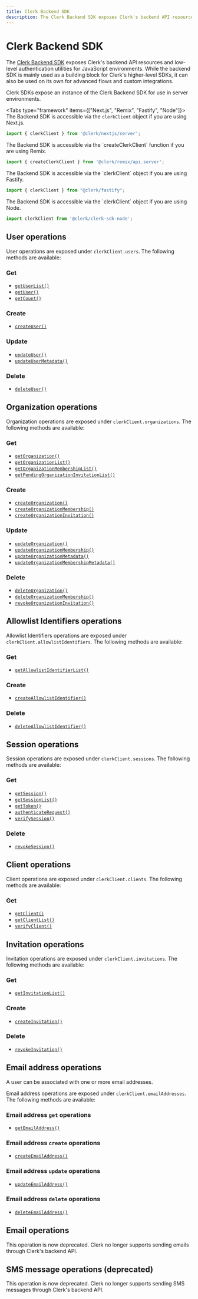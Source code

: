 ```yaml
---
title: Clerk Backend SDK
description: The Clerk Backend SDK exposes Clerk's backend API resources and low-level authentication utilities for JavaScript environments.
---
```


# Clerk Backend SDK

The [Clerk Backend SDK](https://github.com/clerk/javascript/tree/main/packages/backend) exposes Clerk's backend API resources and low-level authentication utilities for JavaScript environments. While the backend SDK is mainly used as a building block for Clerk's higher-level SDKs, it can also be used on its own for advanced flows and custom integrations.

Clerk SDKs expose an instance of the Clerk Backend SDK for use in server environments.

<Tabs type="framework" items={["Next.js", "Remix", "Fastify", "Node"]}>
  <Tab>
  The Backend SDK is accessible via the `clerkClient` object if you are using Next.js.

  ```jsx
  import { clerkClient } from '@clerk/nextjs/server';
  ```
  </Tab>

  <Tab>
  The Backend SDK is accessible via the `createClerkClient` function if you are using Remix.

  ```jsx
  import { createClerkClient } from '@clerk/remix/api.server';
  ```
  </Tab>

  <Tab>
  The Backend SDK is accessible via the `clerkClient` object if you are using Fastify.

  ```jsx
  import { clerkClient } from "@clerk/fastify";
  ```
  </Tab>

  <Tab>
  The Backend SDK is accessible via the `clerkClient` object if you are using Node.

  ```js
  import clerkClient from '@clerk/clerk-sdk-node';
  ```
  </Tab>
</Tabs>

## User operations

User operations are exposed under `clerkClient.users`. The following methods are available:

### Get

- [`getUserList()`](/docs/references/backend/user/get-user-list)
- [`getUser()`](/docs/references/backend/user/get-user)
- [`getCount()`](/docs/references/backend/user/get-count)

### Create

- [`createUser()`](/docs/references/backend/user/create-user)

### Update

- [`updateUser()`](/docs/references/backend/user/update-user)
- [`updateUserMetadata()`](/docs/references/backend/user/update-user-metadata)

### Delete

- [`deleteUser()`](/docs/references/backend/user/delete-user)

## Organization operations

Organization operations are exposed under `clerkClient.organizations`. The following methods are available:

### Get

- [`getOrganization()`](/docs/references/backend/organization/get-organization)
- [`getOrganizationList()`](/docs/references/backend/organization/get-organization-list)
- [`getOrganizationMembershipList()`](/docs/references/backend/organization/get-organization-membership-list)
- [`getPendingOrganizationInvitationList()`](/docs/references/backend/organization/get-pending-organization-invitation-list)

### Create

- [`createOrganization()`](/docs/references/backend/organization/create-organization)
- [`createOrganizationMembership()`](/docs/references/backend/organization/create-organization-membership)
- [`createOrganizationInvitation()`](/docs/references/backend/organization/create-organization-invitation)

### Update

- [`updateOrganization()`](/docs/references/backend/organization/update-organization)
- [`updateOrganizationMembership()`](/docs/references/backend/organization/update-organization-membership)
- [`updateOrganizationMetadata()`](/docs/references/backend/organization/update-organization-metadata)
- [`updateOrganizationMembershipMetadata()`](/docs/references/backend/organization/update-organization-membership-metadata)

### Delete

- [`deleteOrganization()`](/docs/references/backend/organization/delete-organization)
- [`deleteOrganizationMembership()`](/docs/references/backend/organization/delete-organization-membership)
- [`revokeOrganizationInvitation()`](/docs/references/backend/organization/revoke-organization-invitation)

## Allowlist Identifiers operations

Allowlist Identifiers operations are exposed under `clerkClient.allowlistIdentifiers`. The following methods are available:

### Get

- [`getAllowlistIdentifierList()`](/docs/references/backend/allowlist/get-allowlist-identifier-list)

### Create

- [`createAllowlistIdentifier()`](/docs/references/backend/allowlist/create-allowlist-identifier)

### Delete

- [`deleteAllowlistIdentifier()`](/docs/references/backend/allowlist/delete-allowlist-identifier)

## Session operations

Session operations are exposed under `clerkClient.sessions`. The following methods are available:

### Get

- [`getSession()`](/docs/references/backend/sessions/get-session)
- [`getSessionList()`](/docs/references/backend/sessions/get-session-list)
- [`getToken()`](/docs/references/backend/sessions/get-token)
- [`authenticateRequest()`](/docs/references/backend/sessions/authenticate-request)
- [`verifySession()`](/docs/references/backend/sessions/verify-session)

### Delete

- [`revokeSession()`](/docs/references/backend/sessions/revoke-session)

## Client operations

Client operations are exposed under `clerkClient.clients`. The following methods are available:

### Get

- [`getClient()`](/docs/references/backend/client/get-client)
- [`getClientList()`](/docs/references/backend/client/get-client-list)
- [`verifyClient()`](/docs/references/backend/client/verify-client)


## Invitation operations

Invitation operations are exposed under `clerkClient.invitations`. The following methods are available:

### Get

- [`getInvitationList()`](/docs/references/backend/invitations/get-invitation-list)

### Create

- [`createInvitation()`](/docs/references/backend/invitations/create-invitation)

### Delete

- [`revokeInvitation()`](/docs/references/backend/invitations/revoke-invitation)

## Email address operations

A user can be associated with one or more email addresses.

Email address operations are exposed under `clerkClient.emailAddresses`. The following methods are available:

### Email address `get` operations

- [`getEmailAddress()`](/docs/references/backend/email-addresses/get-email-address)

### Email address `create` operations

- [`createEmailAddress()`](/docs/references/backend/email-addresses/create-email-address)

### Email address `update` operations

- [`updateEmailAddress()`](/docs/references/backend/email-addresses/update-email-address)

### Email address `delete` operations

- [`deleteEmailAddress()`](/docs/references/backend/email-addresses/delete-email-address)

## Email operations

<Callout type="danger">
  This operation is now deprecated. Clerk no longer supports sending emails through Clerk's backend API.
</Callout>

## SMS message operations (deprecated)

<Callout type="danger">
  This operation is now deprecated. Clerk no longer supports sending SMS messages through Clerk's backend API.
</Callout>
